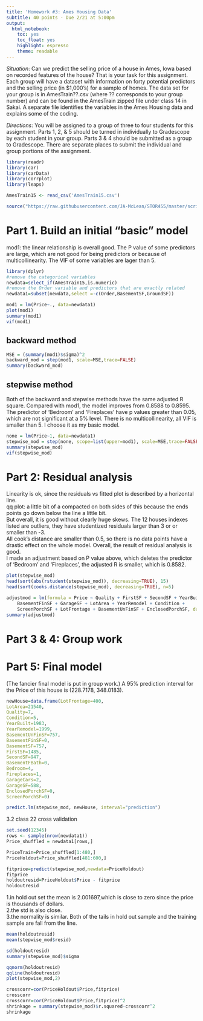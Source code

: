 ---
title: 'Homework #3: Ames Housing Data'
subtitle: 40 points - Due 2/21 at 5:00pm
output:
  html_notebook: 
    toc: yes
    toc_float: yes
    highlight: espresso
    theme: readable
---

_Situation_: Can we predict the selling price of a house in Ames, Iowa based on recorded features of the
house? That is your task for this assignment. Each group will have a dataset with information on forty
potential predictors and the selling price (in $1,000’s) for a sample of homes. The data set for your group
is in AmesTrain??.csv (where ?? corresponds to your group number) and can be found in the AmesTrain
zipped file under class 14 in Sakai. A separate file identifies the variables in the Ames Housing data and
explains some of the coding.

_Directions_: You will be assigned to a group of three to four students for this assignment. Parts 1, 2, &
5 should be turned in individually to Gradescope by each student in your group. Parts 3 & 4 should be
submitted as a group to Gradescope. There are separate places to submit the individual and group portions
of the assignment.

```{r results='hide'}
library(readr)
library(car)
library(carData)
library(corrplot) 
library(leaps) 

AmesTrain15 <- read_csv('AmesTrain15.csv')

source("https://raw.githubusercontent.com/JA-McLean/STOR455/master/scripts/ShowSubsets.R")
```

# Part 1. Build an initial "basic" model
mod1: the linear relationship is overall good.
The P value of some predictors are large, which are not good for being predictors or because of multicollinearity.
The VIF of some variables are lager than 5.
```{r}
library(dplyr)
#remove the categorical variables
newdata=select_if(AmesTrain15,is.numeric)
#remove the Order variable and predictors that are exactly related
newdata1=subset(newdata,select =-c(Order,BasementSF,GroundSF))

mod1 = lm(Price~., data=newdata1)
plot(mod1)
summary(mod1)
vif(mod1)
```

## backward method
```{r}
MSE = (summary(mod1)$sigma)^2
backward_mod = step(mod1, scale=MSE,trace=FALSE)
summary(backward_mod)
```
## stepwise method
Both of the backward and stepwise methods have the same adjusted R square.
Compared with mod1, the model improves from 0.8588 to 0.8595.
The predictor of 'Bedroom' and 'Fireplaces' have p values greater than 0.05, which are not significant at a 5% level.
There is no multicollinearity, all VIF is smaller than 5.
I choose it as my basic model.
```{r}
none = lm(Price~1, data=newdata1)
stepwise_mod = step(none, scope=list(upper=mod1), scale=MSE,trace=FALSE)
summary(stepwise_mod)
vif(stepwise_mod)
```
# Part 2: Residual analysis
Linearity is ok, since the residuals vs fitted plot is described by a horizontal line.\
qq plot: a little bit of a compacted on both sides of this because the ends points go down below the line a little bit.\
But overall, it is good without clearly huge skews.
The 12 houses indexes listed are outliers, they have studentized residuals larger than 3 or or smaller than -3.\
All cook's distance are smaller than 0.5, so there is no data points have a drastic effect on the whole model.
Overall, the result of residual analysis is good.\
I made an adjustment based on P value above, which deletes the predictor of 'Bedroom' and 'Fireplaces', the adjusted R is smaller, which is 0.8582.
```{r}
plot(stepwise_mod)
head(sort(abs(rstudent(stepwise_mod)), decreasing=TRUE), 15)
head(sort(cooks.distance(stepwise_mod), decreasing=TRUE), n=5)

adjustmod = lm(formula = Price ~ Quality + FirstSF + SecondSF + YearBuilt + 
    BasementFinSF + GarageSF + LotArea + YearRemodel + Condition + 
    ScreenPorchSF + LotFrontage + BasementUnFinSF + EnclosedPorchSF, data = newdata1)
summary(adjustmod)
```

# Part 3 & 4: Group work
# Part 5: Final model
(The fancier final model is put in group work.) A 95% prediction interval for the Price of this house is (228.7178, 348.0183).
```{r}
newHouse=data.frame(LotFrontage=400,
LotArea=21540,
Quality=7,
Condition=5,
YearBuilt=1983,
YearRemodel=1999,
BasementUnFinSF=757,
BasementFinSF=0,
BasementSF=757,
FirstSF=1485,
SecondSF=947,
BasementFBath=0,
Bedroom=4,
Fireplaces=1,
GarageCars=2,
GarageSF=588,
EnclosedPorchSF=0,
ScreenPorchSF=0)

predict.lm(stepwise_mod, newHouse, interval="prediction")
```

3.2 class 22 cross validation
```{r}
set.seed(12345)
rows <- sample(nrow(newdata1))
Price_shuffled = newdata1[rows,]

PriceTrain=Price_shuffled[1:480,]      
PriceHoldout=Price_shuffled[481:600,]   
```

```{r}
fitprice=predict(stepwise_mod,newdata=PriceHoldout)
fitprice
holdoutresid=PriceHoldout$Price - fitprice
holdoutresid
```

1.in hold out set the mean is 2.001697,which is close to zero since the price is thousands of dollars.\
2.the std is also close.\
3.the normality is similar. Both of the tails in hold out sample and the training sample are fall from the line.
```{r}
mean(holdoutresid)
mean(stepwise_mod$resid)

sd(holdoutresid)
summary(stepwise_mod)$sigma

qqnorm(holdoutresid)
qqline(holdoutresid)
plot(stepwise_mod,2)
```

```{r}
crosscorr=cor(PriceHoldout$Price,fitprice)
crosscorr
crosscorr=cor(PriceHoldout$Price,fitprice)^2
shrinkage = summary(stepwise_mod)$r.squared-crosscorr^2
shrinkage
```
